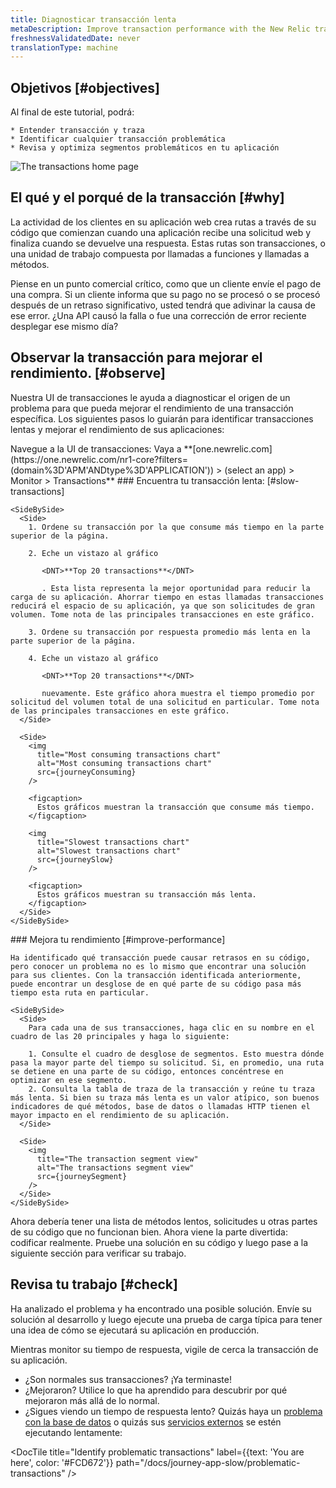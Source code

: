 ```yaml
---
title: Diagnosticar transacción lenta
metaDescription: Improve transaction performance with the New Relic transactions UI.
freshnessValidatedDate: never
translationType: machine
---
```






## Objetivos [#objectives]

<SideBySide>
  <Side>
    Al final de este tutorial, podrá:

    * Entender transacción y traza
    * Identificar cualquier transacción problemática
    * Revisa y optimiza segmentos problemáticos en tu aplicación
  </Side>

  <Side>
    <img
      title="Transaction home page"
      alt="The transactions home page"
      src={journeyIntro}
    />
  </Side>
</SideBySide>

## El qué y el porqué de la transacción [#why]

La actividad de los clientes en su aplicación web crea rutas a través de su código que comienzan cuando una aplicación recibe una solicitud web y finaliza cuando se devuelve una respuesta. Estas rutas son transacciones, o una unidad de trabajo compuesta por llamadas a funciones y llamadas a métodos.

Piense en un punto comercial crítico, como que un cliente envíe el pago de una compra. Si un cliente informa que su pago no se procesó o se procesó después de un retraso significativo, usted tendrá que adivinar la causa de ese error. ¿Una API causó la falla o fue una corrección de error reciente desplegar ese mismo día?

## Observar la transacción para mejorar el rendimiento. [#observe]

Nuestra UI de transacciones le ayuda a diagnosticar el origen de un problema para que pueda mejorar el rendimiento de una transacción específica. Los siguientes pasos lo guiarán para identificar transacciones lentas y mejorar el rendimiento de sus aplicaciones:

<Steps>
  <Step>
    Navegue a la UI de transacciones: Vaya a <DNT>**[one.newrelic.com](https://one.newrelic.com/nr1-core?filters=(domain%3D'APM'ANDtype%3D'APPLICATION')) > (select an app) > Monitor > Transactions**</DNT>
  </Step>

  <Step>
    ### Encuentra tu transacción lenta: [#slow-transactions]

    <SideBySide>
      <Side>
        1. Ordene su transacción por la que consume más tiempo en la parte superior de la página.

        2. Eche un vistazo al gráfico

           <DNT>**Top 20 transactions**</DNT>

           . Esta lista representa la mejor oportunidad para reducir la carga de su aplicación. Ahorrar tiempo en estas llamadas transacciones reducirá el espacio de su aplicación, ya que son solicitudes de gran volumen. Tome nota de las principales transacciones en este gráfico.

        3. Ordene su transacción por respuesta promedio más lenta en la parte superior de la página.

        4. Eche un vistazo al gráfico

           <DNT>**Top 20 transactions**</DNT>

           nuevamente. Este gráfico ahora muestra el tiempo promedio por solicitud del volumen total de una solicitud en particular. Tome nota de las principales transacciones en este gráfico.
      </Side>

      <Side>
        <img
          title="Most consuming transactions chart"
          alt="Most consuming transactions chart"
          src={journeyConsuming}
        />

        <figcaption>
          Estos gráficos muestran la transacción que consume más tiempo.
        </figcaption>

        <img
          title="Slowest transactions chart"
          alt="Slowest transactions chart"
          src={journeySlow}
        />

        <figcaption>
          Estos gráficos muestran su transacción más lenta.
        </figcaption>
      </Side>
    </SideBySide>
  </Step>

  <Step>
    ### Mejora tu rendimiento [#improve-performance]

    Ha identificado qué transacción puede causar retrasos en su código, pero conocer un problema no es lo mismo que encontrar una solución para sus clientes. Con la transacción identificada anteriormente, puede encontrar un desglose de en qué parte de su código pasa más tiempo esta ruta en particular.

    <SideBySide>
      <Side>
        Para cada una de sus transacciones, haga clic en su nombre en el cuadro de las 20 principales y haga lo siguiente:

        1. Consulte el cuadro de desglose de segmentos. Esto muestra dónde pasa la mayor parte del tiempo su solicitud. Si, en promedio, una ruta se detiene en una parte de su código, entonces concéntrese en optimizar en ese segmento.
        2. Consulta la tabla de traza de la transacción y reúne tu traza más lenta. Si bien su traza más lenta es un valor atípico, son buenos indicadores de qué métodos, base de datos o llamadas HTTP tienen el mayor impacto en el rendimiento de su aplicación.
      </Side>

      <Side>
        <img
          title="The transaction segment view"
          alt="The transactions segment view"
          src={journeySegment}
        />
      </Side>
    </SideBySide>
  </Step>

  <Step>
    Ahora debería tener una lista de métodos lentos, solicitudes u otras partes de su código que no funcionan bien. Ahora viene la parte divertida: codificar realmente. Pruebe una solución en su código y luego pase a la siguiente sección para verificar su trabajo.
  </Step>
</Steps>

## Revisa tu trabajo [#check]

Ha analizado el problema y ha encontrado una posible solución. Envíe su solución al desarrollo y luego ejecute una prueba de carga típica para tener una idea de cómo se ejecutará su aplicación en producción.

Mientras monitor su tiempo de respuesta, vigile de cerca la transacción de su aplicación.

* ¿Son normales sus transacciones? ¡Ya terminaste!
* ¿Mejoraron? Utilice lo que ha aprendido para descubrir por qué mejoraron más allá de lo normal.
* ¿Sigues viendo un tiempo de respuesta lento? Quizás haya un [problema con la base de datos](/docs/journey-app-slow/slow-database-queries) o quizás sus [servicios externos](<>) se estén ejecutando lentamente:

<DocTiles numbered>
  <DocTile
    title="Prepare to triage your application"
    path="/docs/journey-app-slow/root-causes"
  />

  <DocTile
    title="Identify problematic transactions"
    label={{text: 'You are here', color: '#FCD672'}}
    path="/docs/journey-app-slow/problematic-transactions"
  />
</DocTiles>

<DocTiles>
  <DocTile
    title="Identify slow database queries"
    number="3"
    path="/docs/journey-app-slow/slow-database-queries"
  />

  <DocTile
    title="Identify slow external services"
    number="4"
    path="/docs/journey-app-slow/external-services"
  />

  <DocTile
    title="Create performance benchmarks"
    number="5"
    path="/docs/journey-app-slow/create-benchmarks/"
  />
</DocTiles>